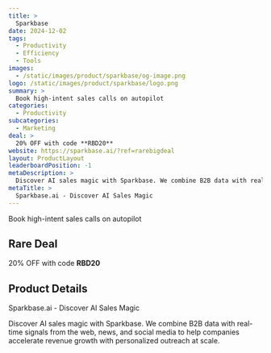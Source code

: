 ```yaml
---
title: >
  Sparkbase
date: 2024-12-02
tags:
  - Productivity
  - Efficiency
  - Tools
images:
  - /static/images/product/sparkbase/og-image.png
logo: /static/images/product/sparkbase/logo.png
summary: >
  Book high-intent sales calls on autopilot
categories:
  - Productivity
subcategories:
  - Marketing
deal: >
  20% OFF with code **RBD20**
website: https://sparkbase.ai/?ref=rarebigdeal
layout: ProductLayout
leaderboardPosition: -1
metaDescription: >
  Discover AI sales magic with Sparkbase. We combine B2B data with real-time signals from the web, news, and social media to help companies accelerate revenue growth with personalized outreach at scale.
metaTitle: >
  Sparkbase.ai - Discover AI Sales Magic
---
```

Book high-intent sales calls on autopilot

## Rare Deal

20% OFF with code **RBD20**

## Product Details

Sparkbase.ai - Discover AI Sales Magic

Discover AI sales magic with Sparkbase. We combine B2B data with real-time signals from the web, news, and social media to help companies accelerate revenue growth with personalized outreach at scale.
